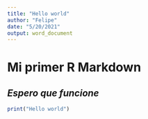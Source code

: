 ```yaml
---
title: "Hello world"
author: "Felipe"
date: "5/20/2021"
output: word_document
---
```

# **Mi primer R Markdown**
## *Espero que funcione*

```r
print("Hello world")
```


